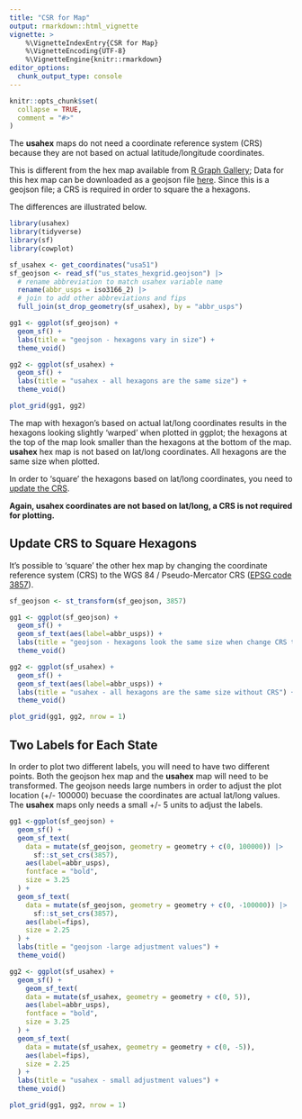 ```yaml
---
title: "CSR for Map"
output: rmarkdown::html_vignette
vignette: >
    %\VignetteIndexEntry{CSR for Map}
    %\VignetteEncoding{UTF-8}
    %\VignetteEngine{knitr::rmarkdown}
editor_options: 
  chunk_output_type: console
---
```


```r
knitr::opts_chunk$set(
  collapse = TRUE,
  comment = "#>"
)
```

The **usahex** maps do not need a coordinate reference system (CRS) because they are not based on actual latitude/longitude coordinates.  


This is different from the hex map available from [R Graph Gallery](https://r-graph-gallery.com/hexbin-map); Data for this hex map can be downloaded as a geojson file [here](https://team.carto.com/u/andrew/tables/andrew.us_states_hexgrid/public/map).  Since this is a geojson file; a CRS is required in order to square the a hexagons.  

The differences are illustrated below.  


```r
library(usahex) 
library(tidyverse)
library(sf)
library(cowplot) 
```


```r
sf_usahex <- get_coordinates("usa51")
sf_geojson <- read_sf("us_states_hexgrid.geojson") |> 
  # rename abbreviation to match usahex variable name
  rename(abbr_usps = iso3166_2) |> 
  # join to add other abbreviations and fips 
  full_join(st_drop_geometry(sf_usahex), by = "abbr_usps")
```


```r
gg1 <- ggplot(sf_geojson) + 
  geom_sf() +
  labs(title = "geojson - hexagons vary in size") + 
  theme_void()

gg2 <- ggplot(sf_usahex) + 
  geom_sf() + 
  labs(title = "usahex - all hexagons are the same size") + 
  theme_void()

plot_grid(gg1, gg2)
```

The map with hexagon's based on actual lat/long coordinates results in the hexagons looking slightly 'warped' when plotted in ggplot; the hexagons at the top of the map look smaller than the hexagons at the bottom of the map.  **usahex** hex map is not based on lat/long coordinates.  All hexagons are the same size when plotted.  

In order to 'square' the hexagons based on lat/long coordinates, you need to [update the CRS](#update-crs-to-square-hexagons). 

**Again,  usahex coordinates are not based on lat/long, a CRS is not required for plotting.** 


## Update CRS to Square Hexagons  

It's possible to 'square' the other hex map by changing the coordinate reference system (CRS) to the WGS 84 / Pseudo-Mercator CRS ([EPSG code 3857](https://epsg.org/crs_3857/WGS-84-Pseudo-Mercator.html?sessionkey=330b562ysa)).  


```r
sf_geojson <- st_transform(sf_geojson, 3857)
```

```r
gg1 <- ggplot(sf_geojson) + 
  geom_sf() +
  geom_sf_text(aes(label=abbr_usps)) +
  labs(title = "geojson - hexagons look the same size when change CRS to 3857") + 
  theme_void()

gg2 <- ggplot(sf_usahex) + 
  geom_sf() + 
  geom_sf_text(aes(label=abbr_usps)) +
  labs(title = "usahex - all hexagons are the same size without CRS") + 
  theme_void()

plot_grid(gg1, gg2, nrow = 1)
```


## Two Labels for Each State 

In order to plot two different labels, you will need to have two different points.  Both the geojson hex map and the **usahex** map will need to be transformed.  The geojson needs large numbers in order to adjust the plot location (+/- 100000) becuase the coordinates are actual lat/long values.  The **usahex** maps only needs a small +/- 5 units to adjust the labels.  

```r
gg1 <-ggplot(sf_geojson) + 
  geom_sf() +
  geom_sf_text(
    data = mutate(sf_geojson, geometry = geometry + c(0, 100000)) |> 
      sf::st_set_crs(3857),  
    aes(label=abbr_usps), 
    fontface = "bold", 
    size = 3.25
  ) +
  geom_sf_text(
    data = mutate(sf_geojson, geometry = geometry + c(0, -100000)) |> 
      sf::st_set_crs(3857),  
    aes(label=fips), 
    size = 2.25
  ) +
  labs(title = "geojson -large adjustment values") + 
  theme_void()

gg2 <- ggplot(sf_usahex) + 
  geom_sf() + 
    geom_sf_text(
    data = mutate(sf_usahex, geometry = geometry + c(0, 5)),  
    aes(label=abbr_usps), 
    fontface = "bold", 
    size = 3.25
  ) +
  geom_sf_text(
    data = mutate(sf_usahex, geometry = geometry + c(0, -5)),  
    aes(label=fips), 
    size = 2.25
  ) +
  labs(title = "usahex - small adjustment values") + 
  theme_void()

plot_grid(gg1, gg2, nrow = 1)
```

